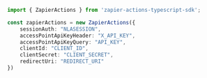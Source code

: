 ```typescript index.ts
import { ZapierActions } from 'zapier-actions-typescript-sdk';

const zapierActions = new ZapierActions({
    sessionAuth: "NLASESSION",
    accessPointApiKeyHeader: "X_API_KEY",
    accessPointApiKeyQuery: "API_KEY",
    clientId: "CLIENT_ID",
    clientSecret: "CLIENT_SECRET",
    redirectUri: "REDIRECT_URI"
})
```